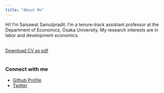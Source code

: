 ```yaml
---
title: "About Me"
---
```


<!-- <div style= "float:right;position: relative; top: 70px;right:200px;width:200px;height:200px;"> -->
<!-- ```{r pressure, echo=FALSE} -->
<!-- knitr::include_graphics("photopic.jpg") -->
<!-- ``` -->
<!-- </div> -->

Hi! I'm Saisawat Samutpradit. I'm a tenure-track assistant professor at the Department of Economics, Osaka University. My research interests are in labor and development economics.
\
\

[Download CV as pdf](https://drive.google.com/file/d/1aNwUhzZ6ktJqRwqa5kiUWE5wB4l0E1Eb/view?usp=drive_link)
\
\


### Connect with me
- [Github Profile](https://github.com/s-saisw)
- [Twitter](https://twitter.com/saisawatSamut)